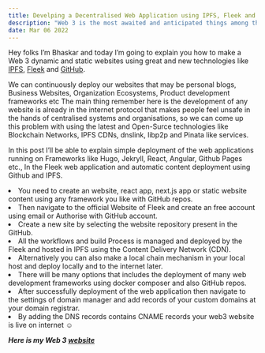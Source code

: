 ```yaml
---
title: Develping a Decentralised Web Application using IPFS, Fleek and GitHub
description: "Web 3 is the most awaited and anticipated things among the internet geeeks."
date: Mar 06 2022
---
```


Hey folks I’m Bhaskar and today I’m going to explain you how to make a Web 3 dynamic and static websites using great and new technologies like 
[IPFS](https://ipfs.io), [Fleek](https://fleek.co/) and [GitHub](https://github.com).

We can continuously deploy our websites that may be personal blogs, Business Websites, Organization Ecosystems, Product development frameworks etc
The main thing remember here is the development of any website is already in the internet protocol that makes people feel unsafe in the hands of centralised systems and organisations, so we can come up this problem with using the latest and Open-Surce technologies like Blockchain Networks, IPFS CDNs, dnslink, libp2p and 
Pinata like services.

In this post I’ll be able to explain simple deployment of the web applications running on Frameworks like Hugo, Jekryll, React, Angular, Github Pages etc., In the 
Fleek web application and automatic content deployment using Github and IPFS.

<li>You need to create an website, react app, next.js app or static website content using any framework you like with GitHub repos.</li>

<li>Then navigate to the official Website of Fleek and create an free account using email or Authorise with GitHub account.</li>

<li>Create a new site by selecting the website repository present in the GitHub.</li>

<li>All the workflows and build Process is managed and deployed by the Fleek and hosted in IPFS using the Content Delivery Network (CDN).</li>

<li>Alternatively you can also make a local chain mechanism in your local host and deploy locally and to the internet later.</li>

<li>There will be many options that includes the deployment of many web development frameworks using docker composer and also GitHub repos.</li>

<li>After successfully deployment of the web application then navigate to the settings of domain manager and add records of your custom domains at your domain registrar.</li>

<li>By adding the DNS records contains CNAME records your web3 website is live on internet ☺</li>

***Here is my Web 3 [website](https://www.bhaskarvilles.dev)***
